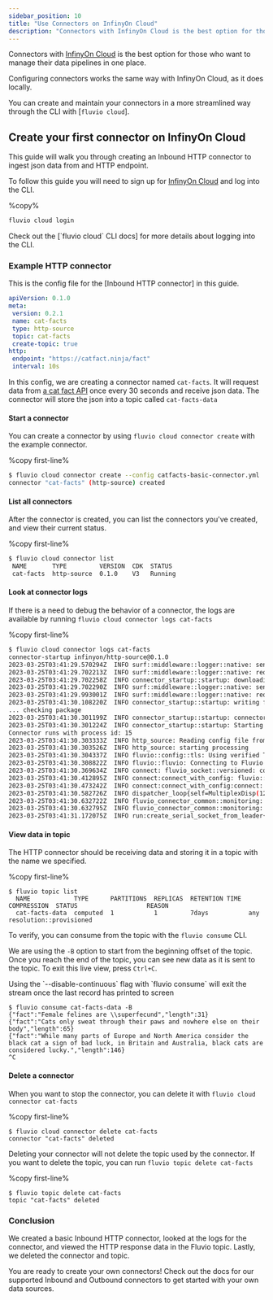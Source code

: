 ```yaml
---
sidebar_position: 10
title: "Use Connectors on InfinyOn Cloud"
description: "Connectors with InfinyOn Cloud is the best option for those who want to manage their data pipelines in one place."
---
```


Connectors with [InfinyOn Cloud] is the best option for those who want to manage their data pipelines in one place.

Configuring connectors works the same way with InfinyOn Cloud, as it does locally.

You can create and maintain your connectors in a more streamlined way through the CLI with [`fluvio cloud`].

## Create your first connector on InfinyOn Cloud

This guide will walk you through creating an Inbound HTTP connector to ingest json data from and HTTP endpoint.

To follow this guide you will need to sign up for [InfinyOn Cloud] and log into the CLI.

%copy%
```bash
fluvio cloud login
```

<Idea>
  Check out the [`fluvio cloud` CLI docs] for more details about logging into the CLI.
</Idea>

### Example HTTP connector

This is the config file for the [Inbound HTTP connector] in this guide.

```yaml
apiVersion: 0.1.0
meta:
 version: 0.2.1
 name: cat-facts
 type: http-source
 topic: cat-facts
 create-topic: true
http:
 endpoint: "https://catfact.ninja/fact"
 interval: 10s
```

In this config, we are creating a connector named `cat-facts`. It will request data from <a href="https://catfact.ninja" target="_blank">a cat fact API</a> once every 30 seconds and receive json data. The connector will store the json into a topic called `cat-facts-data`


#### Start a connector

You can create a connector by using `fluvio cloud connector create` with the example connector.

%copy first-line%
```bash
$ fluvio cloud connector create --config catfacts-basic-connector.yml
connector "cat-facts" (http-source) created
```
#### List all connectors

After the connector is created, you can list the connectors you've created, and view their current status.

%copy first-line%
```bash
$ fluvio cloud connector list
 NAME       TYPE         VERSION  CDK  STATUS
 cat-facts  http-source  0.1.0    V3   Running
```

#### Look at connector logs

If there is a need to debug the behavior of a connector, the logs are available by running `fluvio cloud connector logs cat-facts`

%copy first-line%
```bash
$ fluvio cloud connector logs cat-facts
connector-startup infinyon/http-source@0.1.0
2023-03-25T03:41:29.570294Z  INFO surf::middleware::logger::native: sending request
2023-03-25T03:41:29.702213Z  INFO surf::middleware::logger::native: request completed
2023-03-25T03:41:29.702258Z  INFO connector_startup::startup: downloading package url="https://hub.infinyon.cloud/hub/v0/connector/pkg/infinyon/http-source/0.1.0"
2023-03-25T03:41:29.702290Z  INFO surf::middleware::logger::native: sending request
2023-03-25T03:41:29.993001Z  INFO surf::middleware::logger::native: request completed
2023-03-25T03:41:30.108220Z  INFO connector_startup::startup: writing file file="connector.ipkg"
... checking package
2023-03-25T03:41:30.301199Z  INFO connector_startup::startup: connector binary from package path="./http-source"
2023-03-25T03:41:30.301224Z  INFO connector_startup::startup: Starting deployment
Connector runs with process id: 15
2023-03-25T03:41:30.303333Z  INFO http_source: Reading config file from: /home/fluvio/config.yaml
2023-03-25T03:41:30.303526Z  INFO http_source: starting processing
2023-03-25T03:41:30.304337Z  INFO fluvio::config::tls: Using verified TLS with certificates from paths domain="odd-butterfly-0dea7a035980a4679d0704f654e1a14e.c.cloud-dev.fluvio.io"
2023-03-25T03:41:30.308822Z  INFO fluvio::fluvio: Connecting to Fluvio cluster fluvio_crate_version="0.16.0" fluvio_git_hash="8d4023ee0dc7735aaa0c823dd2b235662112f090"
2023-03-25T03:41:30.369634Z  INFO connect: fluvio_socket::versioned: connect to socket add=fluvio-sc-public:9003
2023-03-25T03:41:30.412895Z  INFO connect:connect_with_config: fluvio::config::tls: Using verified TLS with certificates from paths domain="odd-butterfly-0dea7a035980a4679d0704f654e1a14e.c.cloud-dev.fluvio.io"
2023-03-25T03:41:30.473242Z  INFO connect:connect_with_config:connect: fluvio_socket::versioned: connect to socket add=fluvio-sc-public:9003
2023-03-25T03:41:30.582726Z  INFO dispatcher_loop{self=MultiplexDisp(12)}: fluvio_socket::multiplexing: multiplexer terminated
2023-03-25T03:41:30.632722Z  INFO fluvio_connector_common::monitoring: using metric path: /fluvio_metrics/connector.sock
2023-03-25T03:41:30.632795Z  INFO fluvio_connector_common::monitoring: monitoring started
2023-03-25T03:41:31.172075Z  INFO run:create_serial_socket_from_leader{leader_id=0}:connect_to_leader{leader=0}:connect: fluvio_socket::versioned: connect to socket add=fluvio-spu-main-0.acct-ce0c1782-ca61-4c54-a08c-3ba985524553.svc.cluster.local:9005
```

#### View data in topic

The HTTP connector should be receiving data and storing it in a topic with the name we specified.

%copy first-line%
```shell
$ fluvio topic list
  NAME            TYPE      PARTITIONS  REPLICAS  RETENTION TIME  COMPRESSION  STATUS                   REASON
  cat-facts-data  computed  1           1         7days           any          resolution::provisioned
```

To verify, you can consume from the topic with the `fluvio consume` CLI.

We are using the `-B` option to start from the beginning offset of the topic. Once you reach the end of the topic, you can see new data as it is sent to the topic. To exit this live view, press `Ctrl+C`.

<Idea>
  Using the `--disable-continuous` flag with `fluvio consume` will exit the stream once the last record has printed to screen
</Idea>

```shell
$ fluvio consume cat-facts-data -B
{"fact":"Female felines are \\superfecund","length":31}
{"fact":"Cats only sweat through their paws and nowhere else on their body","length":65}
{"fact":"While many parts of Europe and North America consider the black cat a sign of bad luck, in Britain and Australia, black cats are considered lucky.","length":146}
^C
```

#### Delete a connector

When you want to stop the connector, you can delete it with `fluvio cloud connector cat-facts`

%copy first-line%
```shell
$ fluvio cloud connector delete cat-facts
connector "cat-facts" deleted
```

Deleting your connector will not delete the topic used by the connector. If you want to delete the topic, you can run `fluvio topic delete cat-facts`

%copy first-line%
```shell
$ fluvio topic delete cat-facts
topic "cat-facts" deleted
```

### Conclusion

We created a basic Inbound HTTP connector, looked at the logs for the connector, and viewed the HTTP response data in the Fluvio topic. Lastly, we deleted the connector and topic.

You are ready to create your own connectors! Check out the docs for our supported Inbound and Outbound connectors to get started with your own data sources.


[InfinyOn Cloud]: https://infinyon.cloud
